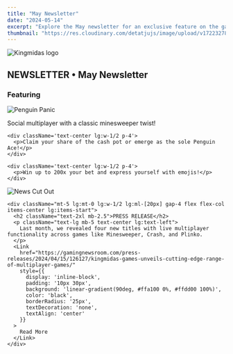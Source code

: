 ```yaml
---
title: "May Newsletter"
date: "2024-05-14"
excerpt: "Explore the May newsletter for an exclusive feature on the game Penguin Panic and a recap of last month's PR article, which unveiled four new titles with live multiplayer functionality."
thumbnail: "https://res.cloudinary.com/detatjujs/image/upload/v1722327823/efe4377e195e80a9f1a6d34a4198d81c_fkojmg.png"
---
```



<div className='newsContent' style={{ maxWidth: '750px', margin: '0 auto', color: 'white' }}>
  <div className='newsHeader' style={{ textAlign: 'center', marginBottom: '20px' }}>
    <div style={{ display: 'flex', justifyContent: 'center', marginBottom: '10px' }}>
      <Image
        src="/logo.png"
        alt="Kingmidas logo"
        width={300}
        height={100}
        priority
      />
    </div>
    <h2 className="text-lg font-semibold Montserrat">NEWSLETTER • May Newsletter</h2>
  </div>

  <h3 className="text-center text-xl font-bold uppercase Montserrat golden">Featuring</h3>
  <img
    src="https://res.cloudinary.com/detatjujs/image/upload/v1723522442/reflect_kxizdl.webp"
    alt="Penguin Panic"
    style={{ maxWidth: '450px', width: '100%', margin: '50px auto 0px auto' }}
    className="rounded-lg mb-5 mx-auto"
  />
        <p className="text-xl text-center font-bold uppercase Montserrat mb-4">Social multiplayer with a classic minesweeper twist!</p>
  <div className='flex lg:flex-nowrap items-center lg:justify-between mt-5'>

    <div className='text-center lg:w-1/2 p-4'>
      <p>Claim your share of the cash pot or emerge as the sole Penguin Ace!</p>
    </div>

    <div className='text-center lg:w-1/2 p-4'>
      <p>Win up to 200x your bet and express yourself with emojis!</p>
    </div>
  </div>

  <div className="flex flex-col lg:flex-row items-center justify-between mt-5 mb-5">
    <img
      src="https://kingmidasgames.com/wp-content/uploads/2024/05/news_cut_out.png"
      alt="News Cut Out"
      className="rounded-lg lg:w-1/2"
    />
    
    <div className="mt-5 lg:mt-0 lg:w-1/2 lg:ml-[20px] gap-4 flex flex-col items-center lg:items-start">
      <h2 className="text-2xl mb-2.5">PRESS RELEASE</h2>
      <p className="text-lg mb-5 text-center lg:text-left">
        Last month, we revealed four new titles with live multiplayer functionality across games like Minesweeper, Crash, and Plinko.
      </p>
      <Link
        href="https://gamingnewsroom.com/press-releases/2024/04/15/126127/kingmidas-games-unveils-cutting-edge-range-of-multiplayer-games/"
        style={{ 
          display: 'inline-block', 
          padding: '10px 30px', 
          background: 'linear-gradient(90deg, #ffa100 0%, #ffdd00 100%)', 
          color: 'black', 
          borderRadius: '25px', 
          textDecoration: 'none', 
          textAlign: 'center'
        }}
      >
        Read More
      </Link>
    </div>
  </div>
</div>
